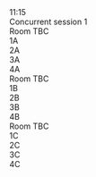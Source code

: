 <div className="ProgramLineItem">
    <div className="cpTime">
        11:15
    </div>
    <div className="cpItems">
        <div className="cpSingleEntry titleEntry">
            <div className="cpBigTitleText">
            Concurrent session 1
            </div>
        </div>
        <div className="cpSessionColumns">
            <div className="cpSessionColumn">
                <div className="cpRoom">
                    Room TBC
                </div>
                <div className="cpColumnEntry">
                    1A
                </div>
                <div className="cpColumnEntry">
                    2A
                </div>
                <div className="cpColumnEntry">
                    3A
                </div>
                <div className="cpColumnEntry">
                    4A
                </div>
            </div>
            <div className="cpSessionColumn">
                <div className="cpRoom">
                    Room TBC
                </div>
                <div className="cpColumnEntry">
                    1B
                </div>
                <div className="cpColumnEntry">
                    2B
                </div>
                <div className="cpColumnEntry">
                    3B
                </div>
                <div className="cpColumnEntry">
                    4B
                </div>
            </div>
            <div className="cpSessionColumn">
                <div className="cpRoom">
                    Room TBC
                </div>
                <div className="cpColumnEntry">
                    1C
                </div>
                <div className="cpColumnEntry">
                    2C
                </div>
                <div className="cpColumnEntry">
                    3C
                </div>
                <div className="cpColumnEntry">
                    4C
                </div>
            </div>
        </div>
    </div>
</div>